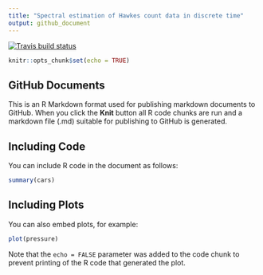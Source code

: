```yaml
---
title: "Spectral estimation of Hawkes count data in discrete time"
output: github_document
---
```


[![Travis build status](https://travis-ci.org/fcheysson/discreteHawkes.svg?branch=master)](https://travis-ci.org/fcheysson/discreteHawkes)

```r
knitr::opts_chunk$set(echo = TRUE)
```

## GitHub Documents

This is an R Markdown format used for publishing markdown documents to GitHub. When you click the **Knit** button all R code chunks are run and a markdown file (.md) suitable for publishing to GitHub is generated.

## Including Code

You can include R code in the document as follows:

```r
summary(cars)
```

## Including Plots

You can also embed plots, for example:

```r
plot(pressure)
```

Note that the `echo = FALSE` parameter was added to the code chunk to prevent printing of the R code that generated the plot.
